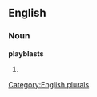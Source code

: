 ==English==

===Noun===
'''playblasts'''

# {{plural of|[[playblast]]}}

[[Category:English plurals]]